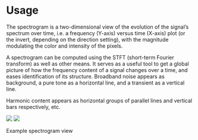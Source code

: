 # Usage
The spectrogram is a two-dimensional view of the evolution of the signal's spectrum over time, i.e. a frequency (Y-axis) versus time (X-axis) plot (or the invert, depending on the direction setting), with the magnitude modulating the color and intensity of the pixels.

A spectrogram can be computed using the STFT (short-term Fourier transform) as well as other means.
It serves as a useful tool to get a global picture of how the frequency content of a signal changes over a time, and eases identification of its structure.
Broadband noise appears as background, a pure tone as a horizontal line, and a transient as a vertical line.

Harmonic content appears as horizontal groups of parallel lines and vertical bars respectively, etc.

![](https://media.githubusercontent.com/media/FLUX-SE/doc_images/main/Analyzer/Spectrogram/Main.png)
![](https://media.githubusercontent.com/media/FLUX-SE/doc_images/main/Analyzer/Spectrogram/Main2.png)

:::{.callout-note}
Example spectrogram view
:::

<!-- ALLVERSIONS-->
